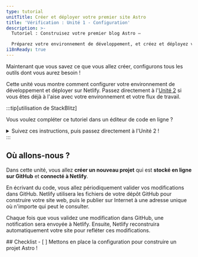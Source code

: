```yaml
---
type: tutorial
unitTitle: Créer et déployer votre premier site Astro
title: 'Vérification : Unité 1 - Configuration'
description: >-
  Tutoriel : Construisez votre premier blog Astro —

  Préparez votre environnement de développement, et créez et déployez votre premier site Astro.
i18nReady: true
---
```





Maintenant que vous savez ce que vous allez créer, configurons tous les outils dont vous aurez besoin !

Cette unité vous montre comment configurer votre environnement de développement et déployer sur Netlify. Passez directement à l'[Unité 2](/fr/tutorial/2-pages/) si vous êtes déjà à l'aise avec votre environnement et votre flux de travail.

:::tip[utilisation de StackBlitz]

Vous voulez compléter ce tutoriel dans un éditeur de code en ligne ?
<details>
<summary>Suivez ces instructions, puis passez directement à l'Unité 2 !</summary>

**Configurer StackBlitz**
1. Rendez-vous sur [astro.new](https://astro.new) et cliquez sur le bouton pour ouvrir le modèle "Empty Project" dans StackBlitz.

2. Cliquez sur "Sign in" en haut à droite pour vous connecter avec vos informations GitHub.

3. En haut à gauche de la fenêtre d'édition StackBlitz, cliquez pour "fork" le modèle (l'enregistrer sur le tableau de bord de votre compte).

4. Attendez que le projet se charge, et vous verrez un aperçu en direct du modèle "Empty Project".

**Effectuer un changement**

Dans le volet des fichiers, vous devriez voir `src/pages/index.astro`. Cliquez pour l'ouvrir, et suivez [Écrivez votre première ligne Astro](/fr/tutorial/1-setup/3/) pour effectuer un changement sur ce fichier.

**Créer un dépôt GitHub**

1. Appuyez sur le bouton <kbd>Connect Repository</kbd> en haut de votre liste de fichiers, saisissez un nouveau nom pour votre dépôt, et cliquez sur <kbd>Create repo & push</kbd>.

2. Lorsque vous avez des modifications à valider dans GitHub, un bouton "Commit" apparaîtra en haut à gauche de votre espace de travail. En cliquant dessus, vous pourrez saisir un message de validation et mettre à jour votre dépôt.

**Déployer votre site**

Si vous souhaitez déployer sur Netlify, passez à [Déployer votre site sur le web](/fr/tutorial/1-setup/5/).
Sinon, passez à l'[Unité 2](/fr/tutorial/2-pages/) pour commencer à créer avec Astro !

</details>
:::

## Où allons-nous ?

Dans cette unité, vous allez **créer un nouveau projet** qui est **stocké en ligne sur GitHub** et **connecté à Netlify**.

En écrivant du code, vous allez périodiquement valider vos modifications dans GitHub. Netlify utilisera les fichiers de votre dépôt GitHub pour construire votre site web, puis le publier sur Internet à une adresse unique où n'importe qui peut le consulter.

Chaque fois que vous validez une modification dans GitHub, une notification sera envoyée à Netlify. Ensuite, Netlify reconstruira automatiquement votre site pour refléter ces modifications.



<Box icon="check-list">
## Checklist

<Checklist>
- [ ] Mettons en place la configuration pour construire un projet Astro !
</Checklist>
</Box>
